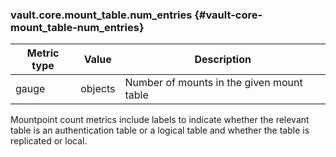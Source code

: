 ### vault.core.mount_table.num_entries {#vault-core-mount_table-num_entries}

Metric type | Value   | Description
----------- | ------- | -----------
gauge       | objects | Number of mounts in the given mount table

Mountpoint count metrics include labels to indicate whether the relevant table
is an authentication table or a logical table and whether the table is
replicated or local.
